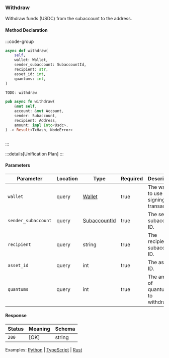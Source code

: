 ### Withdraw

Withdraw funds (USDC) from the subaccount to the address.

#### Method Declaration

:::code-group

```python [Python]
async def withdraw(
    self,
    wallet: Wallet,
    sender_subaccount: SubaccountId,
    recipient: str,
    asset_id: int,
    quantums: int,
)
```

```typescript [TypeScript]
TODO: withdraw
```

```rust [Rust]
pub async fn withdraw(
    &mut self,
    account: &mut Account,
    sender: Subaccount,
    recipient: Address,
    amount: impl Into<Usdc>,
) -> Result<TxHash, NodeError>
```

```url [API]
```

:::

:::details[Unification Plan]
:::

#### Parameters

| Parameter                 | Location  | Type              | Required  | Description                                       |
| ------------------------- | --------- | ----------------- | --------- | ------------------------------------------------- |
| `wallet`                  | query     | [Wallet]          | true      | The wallet to use for signing the transaction.    |
| `sender_subaccount`       | query     | [SubaccountId]    | true      | The sender subaccount ID.                         |
| `recipient`               | query     | string            | true      | The recipient subaccount ID.                      |
| `asset_id`                | query     | int               | true      | The asset ID.                                     |
| `quantums`                | query     | int               | true      | The amount of quantums to withdraw.               |

#### Response

| Status | Meaning     | Schema |
| ------ | ----------- | ------ |
| `200`  | [OK]        | string |

Examples: [Python] | [TypeScript] | [Rust]

[Python]: https://github.com/dydxprotocol/v4-clients/blob/main/v4-client-js/examples/transfer_example_subaccount_transfer.ts
[TypeScript]: https://github.com/dydxprotocol/v4-clients/blob/main/v4-client-js/examples/transfer_example_withdraw.ts
[Rust]: https://github.com/dydxprotocol/v4-clients/blob/main/v4-client-rs/client/examples/withdraw.rs


[Wallet]: /types/wallet
[SubaccountId]: /types/subaccount_id